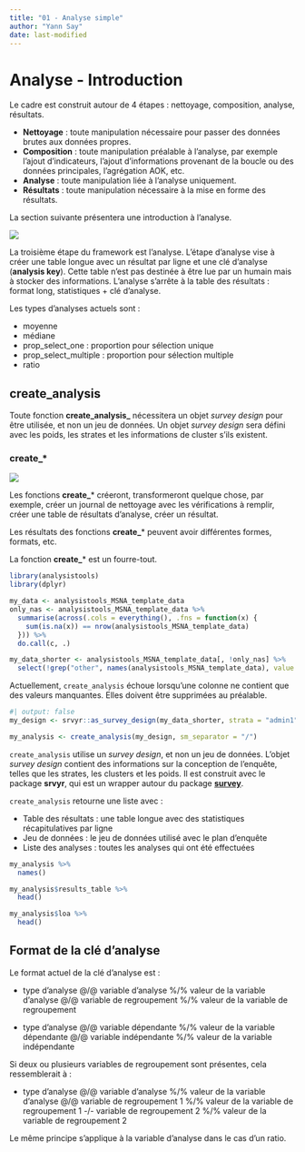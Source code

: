 ```yaml
---
title: "01 - Analyse simple"
author: "Yann Say"
date: last-modified
---
```


# Analyse - Introduction

Le cadre est construit autour de 4 étapes : nettoyage, composition, analyse, résultats.

-   **Nettoyage** : toute manipulation nécessaire pour passer des données brutes aux données propres.
-   **Composition** : toute manipulation préalable à l'analyse, par exemple l'ajout d'indicateurs, l'ajout d'informations provenant de la boucle ou des données principales, l'agrégation AOK, etc.
-   **Analyse** : toute manipulation liée à l'analyse uniquement.
-   **Résultats** : toute manipulation nécessaire à la mise en forme des résultats.

La section suivante présentera une introduction à l'analyse.

![](../config/images/step%20-%20analysis.png)

La troisième étape du framework est l'analyse. L'étape d'analyse vise à créer une table longue avec un résultat par ligne et une clé d'analyse (**analysis key**). Cette table n'est pas destinée à être lue par un humain mais à stocker des informations. L'analyse s'arrête à la table des résultats : format long, statistiques + clé d'analyse.

Les types d'analyses actuels sont :

-   moyenne
-   médiane
-   prop_select_one : proportion pour sélection unique
-   prop_select_multiple : proportion pour sélection multiple
-   ratio

## create_analysis

Toute fonction **create_analysis\_** nécessitera un objet *survey design* pour être utilisée, et non un jeu de données. Un objet *survey design* sera défini avec les poids, les strates et les informations de cluster s'ils existent.

::: {.callout-tip appearance="minimal"}
### create\_\*

![](../config/images/verb%20-%20create.png)

Les fonctions **create\_**\* créeront, transformeront quelque chose, par exemple, créer un journal de nettoyage avec les vérifications à remplir, créer une table de résultats d'analyse, créer un résultat.

Les résultats des fonctions **create\_**\* peuvent avoir différentes formes, formats, etc.

La fonction **create\_**\* est un fourre-tout.
:::

```r
library(analysistools)
library(dplyr)
```

```r
my_data <- analysistools_MSNA_template_data
only_nas <- analysistools_MSNA_template_data %>%
  summarise(across(.cols = everything(), .fns = function(x) {
    sum(is.na(x)) == nrow(analysistools_MSNA_template_data)
  })) %>%
  do.call(c, .)

my_data_shorter <- analysistools_MSNA_template_data[, !only_nas] %>%
  select(!grep("other", names(analysistools_MSNA_template_data), value = T))
```

::: {.callout-note .column-margin}
Actuellement, `create_analysis` échoue lorsqu'une colonne ne contient que des valeurs manquantes. Elles doivent être supprimées au préalable.
:::

```r
#| output: false
my_design <- srvyr::as_survey_design(my_data_shorter, strata = "admin1")

my_analysis <- create_analysis(my_design, sm_separator = "/")
```

::: {.callout-note .column-margin}
`create_analysis` utilise un *survey design*, et non un jeu de données. L'objet *survey design* contient des informations sur la conception de l'enquête, telles que les strates, les clusters et les poids. Il est construit avec le package **srvyr**, qui est un wrapper autour du package [**survey**](http://r-survey.r-forge.r-project.org/survey/).
:::

`create_analysis` retourne une liste avec :

-   Table des résultats : une table longue avec des statistiques récapitulatives par ligne
-   Jeu de données : le jeu de données utilisé avec le plan d'enquête
-   Liste des analyses : toutes les analyses qui ont été effectuées

```r
my_analysis %>%
  names()
```

```r
my_analysis$results_table %>%
  head()
```

```r
my_analysis$loa %>%
  head()
```

## Format de la clé d'analyse

Le format actuel de la clé d'analyse est :

-   type d'analyse \@/\@ variable d'analyse %/% valeur de la variable d'analyse \@/\@ variable de regroupement %/% valeur de la variable de regroupement

-   type d'analyse \@/\@ variable dépendante %/% valeur de la variable dépendante \@/\@ variable indépendante %/% valeur de la variable indépendante

Si deux ou plusieurs variables de regroupement sont présentes, cela ressemblerait à :

-   type d'analyse \@/\@ variable d'analyse %/% valeur de la variable d'analyse \@/\@ variable de regroupement 1 %/% valeur de la variable de regroupement 1 -/- variable de regroupement 2 %/% valeur de la variable de regroupement 2

Le même principe s'applique à la variable d'analyse dans le cas d'un ratio.
